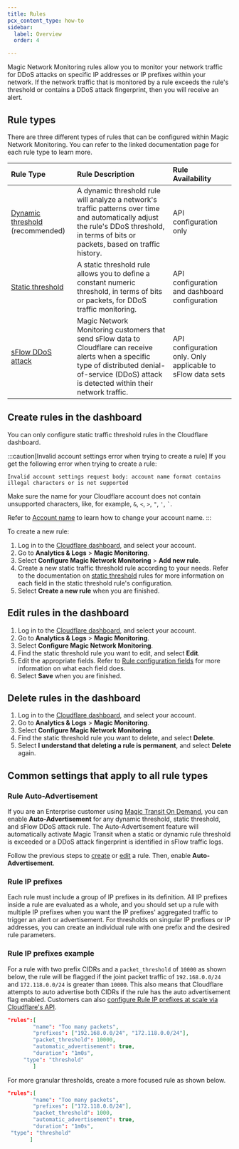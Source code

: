 ```yaml
---
title: Rules
pcx_content_type: how-to
sidebar:
  label: Overview
  order: 4

---
```


Magic Network Monitoring rules allow you to monitor your network traffic for DDoS attacks on specific IP addresses or IP prefixes within your network. If the network traffic that is monitored by a rule exceeds the rule's threshold or contains a DDoS attack fingerprint, then you will receive an alert.

## Rule types

There are three different types of rules that can be configured within Magic Network Monitoring. You can refer to the linked documentation page for each rule type to learn more.

| Rule Type | Rule Description | Rule Availability |
| :---- | :---- | :---- |
| [Dynamic threshold](/magic-network-monitoring/rules/dynamic-threshold/) (recommended) | A dynamic threshold rule will analyze a network's traffic patterns over time and automatically adjust the rule's DDoS threshold, in terms of bits or packets, based on traffic history. | API configuration only |
| [Static threshold](/magic-network-monitoring/rules/static-threshold/) | A static threshold rule allows you to define a constant numeric threshold, in terms of bits or packets, for DDoS traffic monitoring. | API configuration and dashboard configuration |
| [sFlow DDoS attack](/magic-network-monitoring/rules/s-flow-ddos-attack/) | Magic Network Monitoring customers that send sFlow data to Cloudflare can receive alerts when a specific type of distributed denial-of-service (DDoS) attack is detected within their network traffic. | API configuration only. Only applicable to sFlow data sets |

## Create rules in the dashboard

You can only configure static traffic threshold rules in the Cloudflare dashboard.

:::caution[Invalid account settings error when trying to create a rule]
If you get the following error when trying to create a rule:

`Invalid account settings request body: account name format contains illegal characters or is not supported`

Make sure the name for your Cloudflare account does not contain unsupported characters, like, for example, `&`, `<`, `>`, `"`, `'`, ``` ` ```.

Refer to [Account name](/fundamentals/account/customize-account/#account-name) to learn how to change your account name.
:::

To create a new rule:

1. Log in to the [Cloudflare dashboard](https://dash.cloudflare.com/login), and select your account.
2. Go to **Analytics & Logs** > **Magic Monitoring**.
3. Select **Configure Magic Network Monitoring** > **Add new rule**.
4. Create a new static traffic threshold rule according to your needs. Refer to the documentation on [static threshold](/magic-network-monitoring/rules/static-threshold/) rules for more information on each field in the static threshold rule's configuration.
5. Select **Create a new rule** when you are finished.

## Edit rules in the dashboard

1. Log in to the [Cloudflare dashboard](https://dash.cloudflare.com/login), and select your account.
2. Go to **Analytics & Logs** > **Magic Monitoring**.
3. Select **Configure Magic Network Monitoring**.
4. Find the static threshold rule you want to edit, and select **Edit**.
5. Edit the appropriate fields. Refer to [Rule configuration fields](/magic-network-monitoring/rules/static-threshold/#rule-configuration-fields) for more information on what each field does.
6. Select **Save** when you are finished.

## Delete rules in the dashboard

1. Log in to the [Cloudflare dashboard](https://dash.cloudflare.com/login), and select your account.
2. Go to **Analytics & Logs** > **Magic Monitoring**.
3. Select **Configure Magic Network Monitoring**.
4. Find the static threshold rule you want to delete, and select **Delete**.
5. Select **I understand that deleting a rule is permanent**, and select **Delete** again.

## Common settings that apply to all rule types

### Rule Auto-Advertisement

If you are an Enterprise customer using [Magic Transit On Demand](/magic-transit/on-demand), you can enable **Auto-Advertisement** for any dynamic threshold, static threshold, and sFlow DDoS attack rule. The Auto-Advertisement feature will automatically activate Magic Transit when a static or dynamic rule threshold is exceeded or a DDoS attack fingerprint is identified in sFlow traffic logs.

Follow the previous steps to [create](#create-rules-in-the-dashboard) or [edit](#edit-rules-in-the-dashboard) a rule. Then, enable **Auto-Advertisement**.

### Rule IP prefixes

Each rule must include a group of IP prefixes in its definition. All IP prefixes inside a rule are evaluated as a whole, and you should set up a rule with multiple IP prefixes when you want the IP prefixes' aggregated traffic to trigger an alert or advertisement. For thresholds on singular IP prefixes or IP addresses, you can create an individual rule with one prefix and the desired rule parameters.

### Rule IP prefixes example

For a rule with two prefix CIDRs and a `packet_threshold` of `10000` as shown below, the rule will be flagged if the joint packet traffic of `192.168.0.0/24` and `172.118.0.0/24` is greater than `10000`. This also means that Cloudflare attempts to auto advertise both CIDRs if the rule has the auto advertisement flag enabled. Customers can also [configure Rule IP prefixes at scale via Cloudflare's API](https://developers.cloudflare.com/api/resources/magic_network_monitoring/subresources/rules/).

```json
"rules":[
        "name": "Too many packets",
        "prefixes": ["192.168.0.0/24", "172.118.0.0/24"],
        "packet_threshold": 10000,
        "automatic_advertisement": true,
        "duration": "1m0s",
	 "type": "threshold"
        ]
```

For more granular thresholds, create a more focused rule as shown below.

```json
"rules":[
        "name": "Too many packets",
        "prefixes": ["172.118.0.0/24"],
        "packet_threshold": 1000,
        "automatic_advertisement": true,
        "duration": "1m0s",
 "type": "threshold"
       ]
```